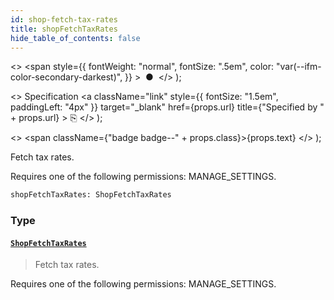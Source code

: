 ```yaml
---
id: shop-fetch-tax-rates
title: shopFetchTaxRates
hide_table_of_contents: false
---
```


  <>
    <span
      style={{
        fontWeight: "normal",
        fontSize: ".5em",
        color: "var(--ifm-color-secondary-darkest)",
      }}
    >
      &nbsp;●&nbsp;
    </span>
  </>
);

  <>
    Specification
    <a
      className="link"
      style={{ fontSize: "1.5em", paddingLeft: "4px" }}
      target="\_blank"
      href={props.url}
      title={"Specified by " + props.url}
    >
      ⎘
    </a>
  </>
);

  <>
    <span className={"badge badge--" + props.class}>{props.text}</span>
  </>
);

Fetch tax rates.

Requires one of the following permissions: MANAGE_SETTINGS.

```graphql
shopFetchTaxRates: ShopFetchTaxRates
```

### Type

#### [`ShopFetchTaxRates`](../../api-reference/miscellaneous/objects/shop-fetch-tax-rates) <Badge class="secondary" text="object"/> <Badge class="secondary" text="miscellaneous"/>

> Fetch tax rates.

Requires one of the following permissions: MANAGE_SETTINGS.

>
